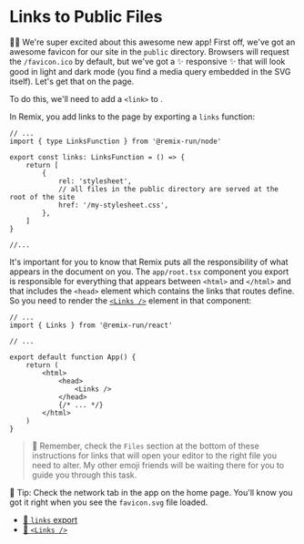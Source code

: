 # Links to Public Files

👨‍💼 We're super excited about this awesome new app! First off, we've got an
awesome favicon for our site in the `public` directory. Browsers will request
the `/favicon.ico` by default, but we've got a
✨ responsive ✨ <InlineFile file="public/favicon.svg" /> that will look good in
light and dark mode (you find a media query embedded in the SVG itself). Let's
get that on the page.

To do this, we'll need to add a `<link>` to <InlineFile file="app/root.tsx" />.

In Remix, you add links to the page by exporting a `links` function:

```tsx filename=app/root.tsx
// ...
import { type LinksFunction } from '@remix-run/node'

export const links: LinksFunction = () => {
	return [
		{
			rel: 'stylesheet',
			// all files in the public directory are served at the root of the site
			href: '/my-stylesheet.css',
		},
	]
}

//...
```

It's important for you to know that Remix puts all the responsibility of what
appears in the document on you. The `app/root.tsx` component you export is
responsible for everything that appears between `<html>` and `</html>` and that
includes the `<head>` element which contains the links that routes define. So
you need to render the
[`<Links />`](https://remix.run/docs/en/main/components/links) element in that
component:

```tsx filename=app/root.tsx lines=10
// ...
import { Links } from '@remix-run/react'

// ...

export default function App() {
	return (
		<html>
			<head>
				<Links />
			</head>
			{/* ... */}
		</html>
	)
}
```

> 🦉 Remember, check the `Files` section at the bottom of these instructions for
> links that will open your editor to the right file you need to alter. My other
> emoji friends will be waiting there for you to guide you through this task.

🦉 Tip: Check the network tab in the app on the home page. You'll know you got
it right when you see the `favicon.svg` file loaded.

- [📜 `links` export](https://remix.run/docs/en/main/route/links)
- [📜 `<Links />`](https://remix.run/docs/en/main/components/links)
